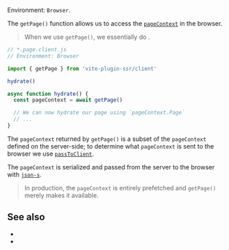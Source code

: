 
Environment: `Browser`.

The `getPage()` function allows us to access the [`pageContext`](/pageContext) in the browser.

> When we use `getPage()`, we essentially do <Link href="/server-routing" text="Server-side Routing" />.

```js
// *.page.client.js
// Environment: Browser

import { getPage } from 'vite-plugin-ssr/client'

hydrate()

async function hydrate() {
  const pageContext = await getPage()

  // We can now hydrate our page using `pageContext.Page`
  // ...
}
```

The `pageContext` returned by `getPage()` is a subset of the `pageContext` defined on the server-side; to determine what `pageContext` is sent to the browser we use [`passToClient`](/passToClient).

The `pageContext` is serialized and passed from the server to the browser with [`json-s`](https://github.com/brillout/json-s).

> In production, the `pageContext` is entirely prefetched and `getPage()` merely makes it available.

## See also

 - <Link href="/data-fetching" />
 - <Link href="/hydration" />
